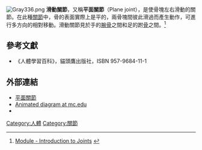 [[File:Gray336.png|right]]
'''滑動關節'''，又稱'''平面關節'''（Plane joint），是使骨塊左右滑動的關節。在此種[[關節|關節]]中，骨的表面實際上是平的，兩骨塊間彼此滑過而產生動作，可進行多方向的相對移動。滑動關節見於手的[[腕骨|腕骨]]之間和足的跗[[骨|骨]]之間。<ref>[http://anatomy.med.umich.edu/modules/joints_module/joints_15.html Module - Introduction to Joints<!-- Bot generated title -->] {{webarchive|url=https://web.archive.org/web/20080528132336/http://anatomy.med.umich.edu/modules/joints_module/joints_15.html |date=2008-05-28 }}</ref>

==參考文獻==
<div class="references-small">
<references></references>
*《人體學習百科》，貓頭鷹出版社，ISBN 957-9684-11-1
</div>

==外部連結==
* [http://smallcollation.blogspot.com/2013/05/gliding-plane-joint.html 平面關節] {{Wayback|url=http://smallcollation.blogspot.com/2013/05/gliding-plane-joint.html |date=20160305061219 }}
* [https://web.archive.org/web/20071219185052/http://www.mc.edu/campus/users/cboothe/carastafford2.htm Animated diagram at mc.edu]
* {{eMedicineDictionary|plane+joint}}
[[Category:人體|Category:人體]]
[[Category:關節|Category:關節]]
{{Anatomy-stub}}
{{joint}}